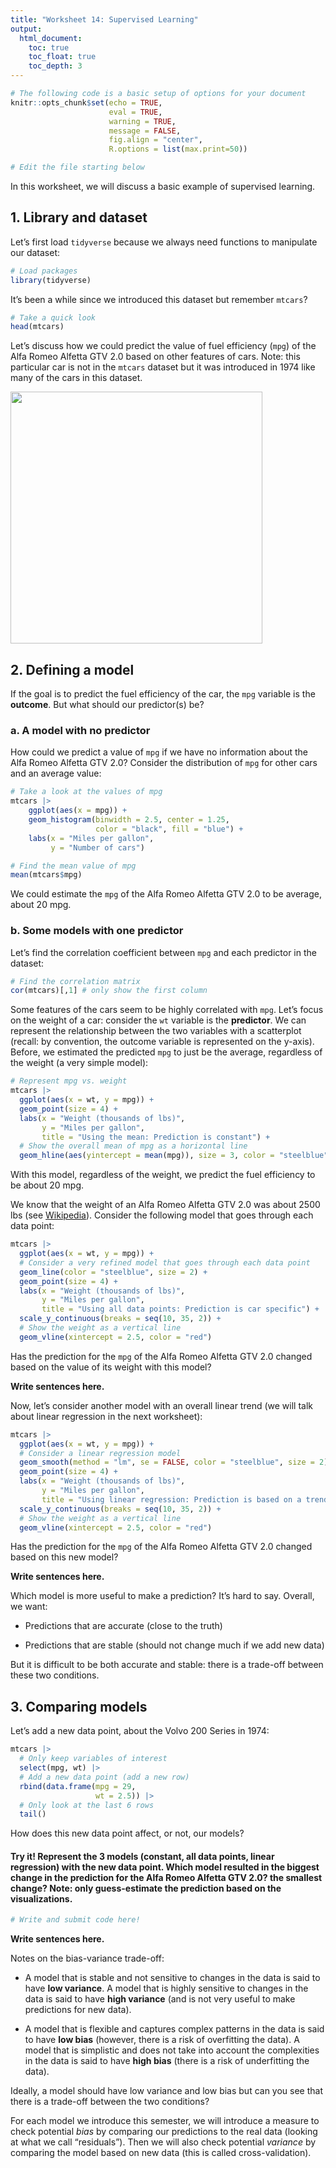 ```yaml
---
title: "Worksheet 14: Supervised Learning"
output: 
  html_document:
    toc: true
    toc_float: true
    toc_depth: 3
---
```


```r
# The following code is a basic setup of options for your document
knitr::opts_chunk$set(echo = TRUE,
                      eval = TRUE, 
                      warning = TRUE,
                      message = FALSE,
                      fig.align = "center", 
                      R.options = list(max.print=50))

# Edit the file starting below

```

In this worksheet, we will discuss a basic example of supervised learning.

## 1. Library and dataset

Let's first load `tidyverse` because we always need functions to manipulate our dataset:

```r
# Load packages 
library(tidyverse)
```

It's been a while since we introduced this dataset but remember `mtcars`?

```r
# Take a quick look
head(mtcars)
```

Let's discuss how we could predict the value of fuel efficiency (`mpg`) of the Alfa Romeo Alfetta GTV 2.0 based on other features of cars. Note: this particular car is not in the `mtcars` dataset but it was introduced in 1974 like many of the cars in this dataset.

![](https://upload.wikimedia.org/wikipedia/commons/thumb/f/fd/Alfa_Romeo_Alfetta_Genf_%28despeck_col_balance_etc%29.jpg/1920px-Alfa_Romeo_Alfetta_Genf_%28despeck_col_balance_etc%29.jpg){width="403"}

## 2. Defining a model

If the goal is to predict the fuel efficiency of the car, the `mpg` variable is the **outcome**. But what should our predictor(s) be?

### a. A model with no predictor

How could we predict a value of `mpg` if we have no information about the Alfa Romeo Alfetta GTV 2.0? Consider the distribution of `mpg` for other cars and an average value:

```r
# Take a look at the values of mpg
mtcars |> 
    ggplot(aes(x = mpg)) +
    geom_histogram(binwidth = 2.5, center = 1.25, 
                   color = "black", fill = "blue") + 
    labs(x = "Miles per gallon",
         y = "Number of cars") 

# Find the mean value of mpg
mean(mtcars$mpg)
```

We could estimate the `mpg` of the Alfa Romeo Alfetta GTV 2.0 to be average, about 20 mpg.

### b. Some models with one predictor

Let's find the correlation coefficient between `mpg` and each predictor in the dataset:

```r
# Find the correlation matrix
cor(mtcars)[,1] # only show the first column
```

Some features of the cars seem to be highly correlated with `mpg`. Let's focus on the weight of a car: consider the `wt` variable is the **predictor**. We can represent the relationship between the two variables with a scatterplot (recall: by convention, the outcome variable is represented on the y-axis). Before, we estimated the predicted `mpg` to just be the average, regardless of the weight (a very simple model):

```r
# Represent mpg vs. weight
mtcars |> 
  ggplot(aes(x = wt, y = mpg)) + 
  geom_point(size = 4) + 
  labs(x = "Weight (thousands of lbs)",
       y = "Miles per gallon",
       title = "Using the mean: Prediction is constant") +
  # Show the overall mean of mpg as a horizontal line
  geom_hline(aes(yintercept = mean(mpg)), size = 3, color = "steelblue")
```

With this model, regardless of the weight, we predict the fuel efficiency to be about 20 mpg.

We know that the weight of an Alfa Romeo Alfetta GTV 2.0 was about 2500 lbs (see [Wikipedia](https://en.wikipedia.org/wiki/Alfa_Romeo_Alfetta#)). Consider the following model that goes through each data point:

```r
mtcars |>
  ggplot(aes(x = wt, y = mpg)) +
  # Consider a very refined model that goes through each data point
  geom_line(color = "steelblue", size = 2) +
  geom_point(size = 4) + 
  labs(x = "Weight (thousands of lbs)",
       y = "Miles per gallon",
       title = "Using all data points: Prediction is car specific") +
  scale_y_continuous(breaks = seq(10, 35, 2)) +
  # Show the weight as a vertical line
  geom_vline(xintercept = 2.5, color = "red")
```

Has the prediction for the `mpg` of the Alfa Romeo Alfetta GTV 2.0 changed based on the value of its weight with this model?

**Write sentences here.**


Now, let's consider another model with an overall linear trend (we will talk about linear regression in the next worksheet):

```r
mtcars |>
  ggplot(aes(x = wt, y = mpg)) +
  # Consider a linear regression model
  geom_smooth(method = "lm", se = FALSE, color = "steelblue", size = 2) +
  geom_point(size = 4) + 
  labs(x = "Weight (thousands of lbs)",
       y = "Miles per gallon",
       title = "Using linear regression: Prediction is based on a trend") +
  scale_y_continuous(breaks = seq(10, 35, 2)) +
  # Show the weight as a vertical line
  geom_vline(xintercept = 2.5, color = "red")
```

Has the prediction for the `mpg` of the Alfa Romeo Alfetta GTV 2.0 changed based on this new model?

**Write sentences here.**


Which model is more useful to make a prediction? It's hard to say. Overall, we want:

-   Predictions that are accurate (close to the truth)

-   Predictions that are stable (should not change much if we add new data)

But it is difficult to be both accurate and stable: there is a trade-off between these two conditions.

## 3. Comparing models

Let's add a new data point, about the Volvo 200 Series in 1974:

```r
mtcars |> 
  # Only keep variables of interest
  select(mpg, wt) |>
  # Add a new data point (add a new row)
  rbind(data.frame(mpg = 29,
                   wt = 2.5)) |>
  # Only look at the last 6 rows
  tail()
```

How does this new data point affect, or not, our models?

#### **Try it! Represent the 3 models (constant, all data points, linear regression) with the new data point. Which model resulted in the biggest change in the prediction for the Alfa Romeo Alfetta GTV 2.0? the smallest change? Note: only guess-estimate the prediction based on the visualizations.**

```r
# Write and submit code here!

```

**Write sentences here.**


Notes on the bias-variance trade-off:

-   A model that is stable and not sensitive to changes in the data is said to have **low variance**. A model that is highly sensitive to changes in the data is said to have **high variance** (and is not very useful to make predictions for new data).

-   A model that is flexible and captures complex patterns in the data is said to have **low bias** (however, there is a risk of overfitting the data). A model that is simplistic and does not take into account the complexities in the data is said to have **high bias** (there is a risk of underfitting the data).

Ideally, a model should have low variance and low bias but can you see that there is a trade-off between the two conditions?

For each model we introduce this semester, we will introduce a measure to check potential *bias* by comparing our predictions to the real data (looking at what we call "residuals"). Then we will also check potential *variance* by comparing the model based on new data (this is called cross-validation).
